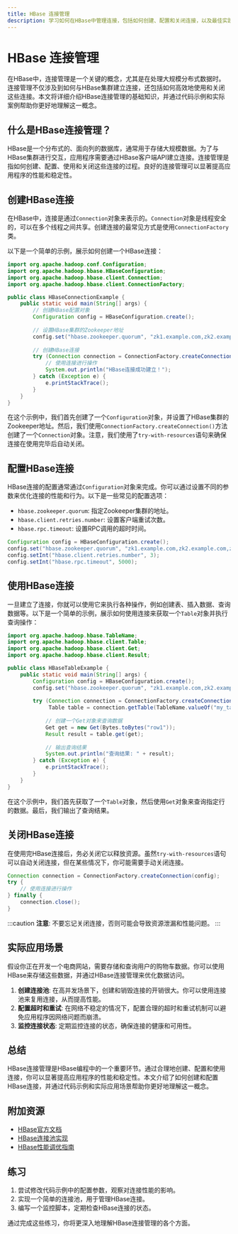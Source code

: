 ```yaml
---
title: HBase 连接管理
description: 学习如何在HBase中管理连接，包括如何创建、配置和关闭连接，以及最佳实践和实际应用场景。
---
```


# HBase 连接管理

在HBase中，连接管理是一个关键的概念，尤其是在处理大规模分布式数据时。连接管理不仅涉及到如何与HBase集群建立连接，还包括如何高效地使用和关闭这些连接。本文将详细介绍HBase连接管理的基础知识，并通过代码示例和实际案例帮助你更好地理解这一概念。

## 什么是HBase连接管理？

HBase是一个分布式的、面向列的数据库，通常用于存储大规模数据。为了与HBase集群进行交互，应用程序需要通过HBase客户端API建立连接。连接管理是指如何创建、配置、使用和关闭这些连接的过程。良好的连接管理可以显著提高应用程序的性能和稳定性。

## 创建HBase连接

在HBase中，连接是通过`Connection`对象来表示的。`Connection`对象是线程安全的，可以在多个线程之间共享。创建连接的最常见方式是使用`ConnectionFactory`类。

以下是一个简单的示例，展示如何创建一个HBase连接：

```java
import org.apache.hadoop.conf.Configuration;
import org.apache.hadoop.hbase.HBaseConfiguration;
import org.apache.hadoop.hbase.client.Connection;
import org.apache.hadoop.hbase.client.ConnectionFactory;

public class HBaseConnectionExample {
    public static void main(String[] args) {
        // 创建HBase配置对象
        Configuration config = HBaseConfiguration.create();
        
        // 设置HBase集群的Zookeeper地址
        config.set("hbase.zookeeper.quorum", "zk1.example.com,zk2.example.com,zk3.example.com");
        
        // 创建HBase连接
        try (Connection connection = ConnectionFactory.createConnection(config)) {
            // 使用连接进行操作
            System.out.println("HBase连接成功建立！");
        } catch (Exception e) {
            e.printStackTrace();
        }
    }
}
```

在这个示例中，我们首先创建了一个`Configuration`对象，并设置了HBase集群的Zookeeper地址。然后，我们使用`ConnectionFactory.createConnection()`方法创建了一个`Connection`对象。注意，我们使用了`try-with-resources`语句来确保连接在使用完毕后自动关闭。

## 配置HBase连接

HBase连接的配置通常通过`Configuration`对象来完成。你可以通过设置不同的参数来优化连接的性能和行为。以下是一些常见的配置选项：

- `hbase.zookeeper.quorum`: 指定Zookeeper集群的地址。
- `hbase.client.retries.number`: 设置客户端重试次数。
- `hbase.rpc.timeout`: 设置RPC调用的超时时间。

```java
Configuration config = HBaseConfiguration.create();
config.set("hbase.zookeeper.quorum", "zk1.example.com,zk2.example.com,zk3.example.com");
config.setInt("hbase.client.retries.number", 3);
config.setInt("hbase.rpc.timeout", 5000);
```

## 使用HBase连接

一旦建立了连接，你就可以使用它来执行各种操作，例如创建表、插入数据、查询数据等。以下是一个简单的示例，展示如何使用连接来获取一个`Table`对象并执行查询操作：

```java
import org.apache.hadoop.hbase.TableName;
import org.apache.hadoop.hbase.client.Table;
import org.apache.hadoop.hbase.client.Get;
import org.apache.hadoop.hbase.client.Result;

public class HBaseTableExample {
    public static void main(String[] args) {
        Configuration config = HBaseConfiguration.create();
        config.set("hbase.zookeeper.quorum", "zk1.example.com,zk2.example.com,zk3.example.com");
        
        try (Connection connection = ConnectionFactory.createConnection(config);
             Table table = connection.getTable(TableName.valueOf("my_table"))) {
            
            // 创建一个Get对象来查询数据
            Get get = new Get(Bytes.toBytes("row1"));
            Result result = table.get(get);
            
            // 输出查询结果
            System.out.println("查询结果: " + result);
        } catch (Exception e) {
            e.printStackTrace();
        }
    }
}
```

在这个示例中，我们首先获取了一个`Table`对象，然后使用`Get`对象来查询指定行的数据。最后，我们输出了查询结果。

## 关闭HBase连接

在使用完HBase连接后，务必关闭它以释放资源。虽然`try-with-resources`语句可以自动关闭连接，但在某些情况下，你可能需要手动关闭连接。

```java
Connection connection = ConnectionFactory.createConnection(config);
try {
    // 使用连接进行操作
} finally {
    connection.close();
}
```

:::caution
**注意**: 不要忘记关闭连接，否则可能会导致资源泄漏和性能问题。
:::

## 实际应用场景

假设你正在开发一个电商网站，需要存储和查询用户的购物车数据。你可以使用HBase来存储这些数据，并通过HBase连接管理来优化数据访问。

1. **创建连接池**: 在高并发场景下，创建和销毁连接的开销很大。你可以使用连接池来复用连接，从而提高性能。
2. **配置超时和重试**: 在网络不稳定的情况下，配置合理的超时和重试机制可以避免应用程序因网络问题而崩溃。
3. **监控连接状态**: 定期监控连接的状态，确保连接的健康和可用性。

## 总结

HBase连接管理是HBase编程中的一个重要环节。通过合理地创建、配置和使用连接，你可以显著提高应用程序的性能和稳定性。本文介绍了如何创建和配置HBase连接，并通过代码示例和实际应用场景帮助你更好地理解这一概念。

## 附加资源

- [HBase官方文档](https://hbase.apache.org/book.html)
- [HBase连接池实现](https://github.com/apache/hbase/tree/master/hbase-client/src/main/java/org/apache/hadoop/hbase/client)
- [HBase性能调优指南](https://hbase.apache.org/book.html#performance)

## 练习

1. 尝试修改代码示例中的配置参数，观察对连接性能的影响。
2. 实现一个简单的连接池，用于管理HBase连接。
3. 编写一个监控脚本，定期检查HBase连接的状态。

通过完成这些练习，你将更深入地理解HBase连接管理的各个方面。
